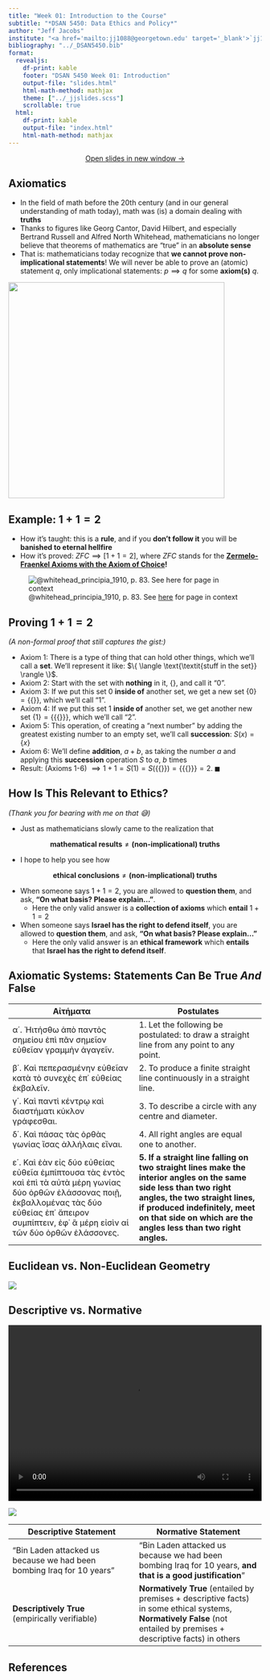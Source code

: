 ```yaml
---
title: "Week 01: Introduction to the Course"
subtitle: "*DSAN 5450: Data Ethics and Policy*"
author: "Jeff Jacobs"
institute: "<a href='mailto:jj1088@georgetown.edu' target='_blank'>`jj1088@georgetown.edu`</a>"
bibliography: "../_DSAN5450.bib"
format:
  revealjs:
    df-print: kable
    footer: "DSAN 5450 Week 01: Introduction"
    output-file: "slides.html"
    html-math-method: mathjax
    theme: ["../_jjslides.scss"]
    scrollable: true
  html:
    df-print: kable
    output-file: "index.html"
    html-math-method: mathjax
---
```


::: {.content-visible unless-format="revealjs"}

<center>
<a class="h2" href="./slides.html" target="_blank">Open slides in new window &rarr;</a>
</center>

:::

## Axiomatics {.smaller .crunch-title-0}

::: {layout="[1,1]" layout-valign="top"}

::: {#axioms-text}

* In the field of math before the 20th century (and in our general understanding of math today), math was (is) a domain dealing with **truths**
* Thanks to figures like Georg Cantor, David Hilbert, and especially Bertrand Russell and Alfred North Whitehead, mathematicians no longer believe that theorems of mathematics are "true" in an **absolute sense**
* That is: mathematicians today recognize that **we cannot prove non-implicational statements**! We will never be able to prove an (atomic) statement $q$, only implicational statements: $p \implies q$ for some **axiom(s)** $q$.

:::
::: {#axioms-book}

![](images/axiomatics.jpg){fig-align="center" width="430"}

:::

:::

## Example: $1 + 1 = 2$

::: {layout="[1,1]" layout-valign="center"}

::: {#one-one-text}

* How it's taught: this is a **rule**, and if you **don't follow it** you will be **banished to eternal hellfire**
* How it's proved: $ZFC \implies [1 + 1 = 2]$, where $ZFC$ stands for the **<a href='https://en.wikipedia.org/wiki/Zermelo%E2%80%93Fraenkel_set_theory' target='_blank'>Zermelo-Fraenkel Axioms with the Axiom of Choice</a>!**

:::
::: {#one-one-image}

![@whitehead_principia_1910, p. 83. See <a href='https://archive.org/details/dli.ernet.285563/page/83/mode/2up' target='_blank'>here</a> for page in context](images/principia.jpeg)

:::
:::

## Proving $1 + 1 = 2$ {.smaller}

*(A non-formal proof that still captures the gist:)*

* Axiom 1: There is a type of thing that can hold other things, which we'll call a **set**. We'll represent it like: $\{ \langle \text{\textit{stuff in the set}} \rangle \}$.
* Axiom 2: Start with the set with **nothing** in it, $\{\}$, and call it "$0$".
* Axiom 3: If we put this set $0$ **inside of** another set, we get a new set $\{0\} = \{\{\}\}$, which we'll call "$1$".
* Axiom 4: If we put this set $1$ **inside of** another set, we get another new set $\{1\} = \{\{\{\}\}\}$, which we'll call "$2$".
* Axiom 5: This operation, of creating a "next number" by adding the greatest existing number to an empty set, we'll call **succession**: $S(x) = \{x\}$
* Axiom 6: We'll define **addition**, $a + b$, as taking the number $a$ and applying this **succession** operation $S$ to $a$, $b$ times
* Result: (Axioms 1-6) $\implies 1 + 1 = S(1) = S(\{\{\}\}) = \{\{\{\}\}\} = 2. \; \blacksquare$ 

## How Is This Relevant to Ethics? {.smaller .crunch-math-3 .crunch-ul-0 .crunch-title-0}

*(Thank you for bearing with me on that 😅)*

* Just as mathematicians slowly came to the realization that

$$
\textbf{mathematical results} \neq \textbf{(non-implicational) truths}
$$

* I hope to help you see how

$$
\textbf{ethical conclusions} \neq \textbf{(non-implicational) truths}
$$

* When someone says $1 + 1 = 2$, you are allowed to **question them**, and ask, **"On what basis? Please explain..."**.
  * Here the only valid answer is a **collection of axioms** which **entail** $1 + 1 = 2$
* When someone says **Israel has the right to defend itself**, you are allowed to **question them**, and ask, **"On what basis? Please explain..."**
  * Here the only valid answer is an **ethical framework** which **entails** that **Israel has the right to defend itself**.

## Axiomatic Systems: Statements Can Be True *And* False {.smaller .title-10}

| Αἰτήματα | Postulates |
| - | - |
| α΄. Ἠιτήσθω ἀπὸ παντὸς σημείου ἐπὶ πᾶν σημεῖον εὐθεῖαν γραμμὴν ἀγαγεῖν. | 1. Let the following be postulated: to draw a straight line from any point to any point. |
| β΄. Καὶ πεπερασμένην εὐθεῖαν κατὰ τὸ συνεχὲς ἐπ᾿ εὐθείας ἐκβαλεῖν. | 2. To produce a finite straight line continuously in a straight line. |
| γ΄. Καὶ παντὶ κέντρῳ καὶ διαστήματι κύκλον γράφεσθαι. | 3. To describe a circle with any centre and diameter. |
| δ΄. Καὶ πάσας τὰς ὀρθὰς γωνίας ἴσας ἀλλήλαις εἴναι. | 4. All right angles are equal one to another. |
| ε΄. Καὶ ἐὰν εἰς δύο εὐθείας εὐθεῖα ἐμπίπτουσα τὰς ἐντὸς καὶ ἐπὶ τὰ αὐτὰ μέρη γωνίας δύο ὀρθῶν ἐλάσσονας ποιῇ, ἐκβαλλομένας τὰς δύο εὐθείας ἐπ᾿ ἄπειρον συμπίπτειν, ἐφ᾿ ἃ μέρη εἰσὶν αἱ τῶν δύο ὀρθῶν ἐλάσσονες. | **5. If a straight line falling on two straight lines make the interior angles on the same side less than two right angles, the two straight lines, if produced indefinitely, meet on that side on which are the angles less than two right angles.** |

## Euclidean vs. Non-Euclidean Geometry

::: {layout="[1,1]"}

![](images/geodesicsOnSphere.png)

:::

## Descriptive vs. Normative {.smaller .crunch-title-0 .crunch-quarto-layout-panel}

::: {layout="[1,1]" layout-valign="center"}

::: {#norm-text}

```{=html}
 <video width="100%" height="350" controls>
  <source src="https://jpj.georgetown.domains/dsan5450-scratch/rudy.mp4" type="video/mp4">
</video> 
```

:::
::: {#norm-img}

![](images/bin_laden.jpeg)

:::

:::

| Descriptive Statement | Normative Statement |
| - | - |
| "Bin Laden attacked us because we had been bombing Iraq for 10 years" | "Bin Laden attacked us because we had been bombing Iraq for 10 years, **and that is a good justification**" |
| **Descriptively True** (empirically verifiable) | **Normatively True** (entailed by premises + descriptive facts) in some ethical systems, **Normatively False** (not entailed by premises + descriptive facts) in others |

## References

::: {#refs}
:::
